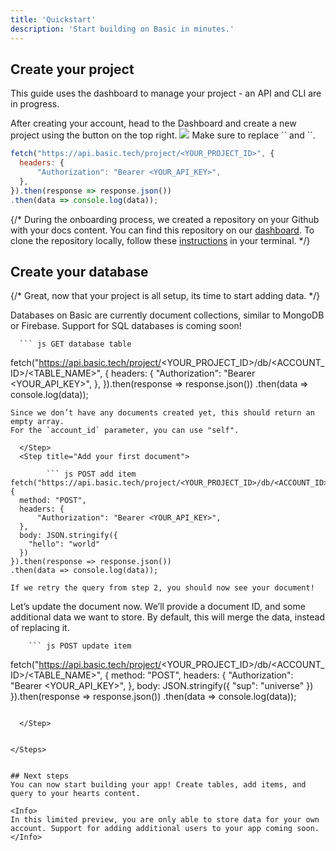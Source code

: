 ```yaml
---
title: 'Quickstart'
description: 'Start building on Basic in minutes.'
---
```


## Create your project



<Info>This guide uses the dashboard to manage your project - an API and CLI are in progress.</Info>


<Steps>
  <Step title="Create your project">
    After creating your account, head to the Dashboard and create a new project using the button on the top right.
  </Step>
  <Step title="Note your project ID, database URL, and API key (keep this a secret!)">
    <Frame>
      <img src="/images/quickstart_1.png" />
    </Frame>
  </Step>
  <Step title="You can test everything is working by making a sample fetch request to your database:">
    Make sure to replace `<YOUR_PROJECT_ID>` and `<YOUR_API_KEY>`. 
  
``` js GET Project Details
fetch("https://api.basic.tech/project/<YOUR_PROJECT_ID>", {
  headers: {
      "Authorization": "Bearer <YOUR_API_KEY>",
  },
}).then(response => response.json())
.then(data => console.log(data));
```

  </Step>
</Steps>

 
{/* <AccordionGroup>
  <Accordion icon="github" title="Clone your docs locally">
    During the onboarding process, we created a repository on your Github with
    your docs content. You can find this repository on our
    [dashboard](https://dashboard.mintlify.com). To clone the repository
    locally, follow these
    [instructions](https://docs.github.com/en/repositories/creating-and-managing-repositories/cloning-a-repository)
    in your terminal.
  </Accordion>
</AccordionGroup> */}

## Create your database

{/* Great, now that your project is all setup, its time to start adding data.  */}

<Info> Databases on Basic are currently document collections, similar to MongoDB or Firebase.  Support for SQL databases is coming soon! </Info>

<Steps>
  <Step title="Go the Schema tab, and create a new table.">
  </Step>
  <Step title="You can now query all the documents in the table ">

    
      ``` js GET database table
fetch("https://api.basic.tech/project/<YOUR_PROJECT_ID>/db/<ACCOUNT_ID>/<TABLE_NAME>", {
  headers: {
      "Authorization": "Bearer <YOUR_API_KEY>",
  },
}).then(response => response.json())
.then(data => console.log(data));
```
Since we don’t have any documents created yet, this should return an empty array. 
For the `account_id` parameter, you can use "self".

  </Step>
  <Step title="Add your first document">

        ``` js POST add item
fetch("https://api.basic.tech/project/<YOUR_PROJECT_ID>/db/<ACCOUNT_ID>/<TABLE_NAME>", {
  method: "POST",
  headers: {
      "Authorization": "Bearer <YOUR_API_KEY>",
  },
  body: JSON.stringify({
    "hello": "world"
  })
}).then(response => response.json())
.then(data => console.log(data));
```
    
    If we retry the query from step 2, you should now see your document!

  </Step>

 <Step title="Update the document">
 Let’s update the document now. We’ll provide a document ID, and some additional data we want to store. By default, this will merge the data, instead of replacing it.

        ``` js POST update item
fetch("https://api.basic.tech/project/<YOUR_PROJECT_ID>/db/<ACCOUNT_ID>/<TABLE_NAME>", {
  method: "POST",
  headers: {
      "Authorization": "Bearer <YOUR_API_KEY>",
  },
  body: JSON.stringify({
    "sup": "universe"
  })
}).then(response => response.json())
.then(data => console.log(data));
```

  </Step>

  
</Steps>


## Next steps
You can now start building your app! Create tables, add items, and query to your hearts content.

<Info>
In this limited preview, you are only able to store data for your own account. Support for adding additional users to your app coming soon.
</Info>